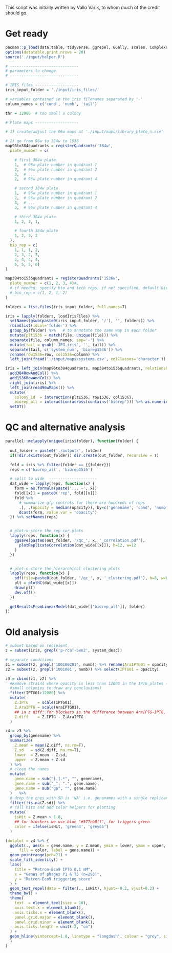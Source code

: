 This script was initially written by Vallo Varik, to whom much of the credit should go.

# Get ready 

```r
pacman::p_load(data.table, tidyverse, ggrepel, GGally, scales, ComplexHeatmap, limma, Biobase, cowplot)
options(datatable.print.nrows = 20)
source('./input/helper.R')

# ------------------------------  
# parameters to change
# ------------------------------  

# IRIS files -------------------
iris_input_folder = './input/iris_files/' 

# variables contained in the iris filenames separated by '-'
column_names = c('cond', 'numb', 'tail')

thr = 12000  # too small a colony

# Plate maps -------------------

# 1) create/adjust the 96w maps at './input/maps/library_plate_n.csv'

# 2) go from 96w to 384w to 1536
map96to384quadrants = registerQuadrants('384w', 
  plate_number = c(

    # first 384w plate
    1,  # 96w plate number in quadrant 1 
    2,  # 96w plate number in quadrant 2 
    3,  # ...
    2,  # 96w plate number in quadrant 4 

    # second 384w plate
    1,  # 96w plate number in quadrant 1 
    2,  # 96w plate number in quadrant 2
    3,  # ...
    3,  # 96w plate number in quadrant 4

    # third 384w plate
    1, 2, 3, 1,

    # fourth 384w plate
    1, 2, 3, 2
  ),
  bio_rep = c(
    1, 1, 1, 2, 
    2, 3, 2, 3, 
    3, 4, 4, 4, 
    5, 5, 5, 6)
)

map384to1536quadrants = registerQuadrants('1536w', 
  plate_number = c(1, 2, 3, 4)#, 
  # if needed, specify bio and tech reps; if not specified, default biorep=1, techrep=1)
  # bio_rep = c(1, 2, 1, 2)
)
```

```r
folders = list.files(iris_input_folder, full.names=T)

iris = lapply(folders, loadIrisFiles) %>%
  setNames(gsub(paste0(iris_input_folder, '/'), '', folders)) %>%
  rbindlist(idcol='folder') %>%
  group_by(folder) %>%   # to annotate the same way in each folder
  mutate(plt1536 = match(file, unique(file))) %>%
  separate(file, column_names, sep='-') %>%
  mutate(tail = gsub('.JPG.iris', '', tail)) %>%
  separate(tail, c('system_num', 'biorep1536')) %>%
  rename(row1536=row, col1536=column) %>%
  left_join(fread('./input/maps/systems.csv', colClasses='character')) 

iris = left_join(map96to384quadrants, map384to1536quadrants, relationship='many-to-many') %>%
  add384RowAndCol() %>% 
  add1536RowAndCol() %>%
  right_join(iris) %>% 
  left_join(read96wMaps()) %>%
  mutate(
    colony_id  = interaction(plt1536, row1536, col1536),
    biorep_all = interaction(across(contains('biorep'))) %>% as.numeric() %>% str_pad(2, pad='0')) %>%
  setDT()
```


# QC and alternative analysis

```r
parallel::mclapply(unique(iris$folder), function(folder) {
  
  out_folder = paste0('./output/', folder)
  if(!dir.exists(out_folder)) dir.create(out_folder, recursive = T)

  fold = iris %>% filter(folder == {{folder}})
  reps = c('biorep_all', 'biorep1536')

  # split to wide  ---------------------
  dat_wide = lapply(reps, function(x) {
    form = as.formula(paste('... ~', x))
    fold[[x]] = paste0('rep', fold[[x]])
    fold %>%
      # summarize gfp controls for there are hundreds of reps
      .[, .(opacity = median(opacity)), by=c('genename', 'cond', 'numb', x)] %>%
      dcast(form, value.var = 'opacity')
  }) %>% setNames(reps) 


  # plot-n-store the rep cor plots
  lapply(reps, function(x) {
    ggsave(paste0(out_folder, '/qc_', x, '_correlation.pdf'), 
      plotReplicateCorrelation(dat_wide[[x]]), h=12, w=12
    )
  })


  # plot-n-store the hierarchical clustering plots
  lapply(reps, function(x) {
    pdf(file=paste0(out_folder, '/qc_', x, '_clustering.pdf'), h=8, w=6)
    plt = plotHC(dat_wide[[x]])
    draw(plt)
    dev.off()
  })

  getResultsFromLinearModel(dat_wide[['biorep_all']], folder)
})
```



# Old analysis

```r
# subset based on recipient
z = subset(iris, grepl('p-rcaT-Sen2', system_desc))

# separate conditions
z1 = subset(z, grepl('100100201', numb)) %>% rename(AraIPTG01 = opacity)
z2 = subset(z, grepl('1001001', numb)) %>% select(IPTG01 = opacity)

z3 = cbind(z1, z2) %>%
  #Remove strains where opacity is less than 12000 in the IPTG plates (too
  #small colonies to draw any conclusions)
  filter(IPTG01>12000) %>%
  mutate(
    Z.IPTG    = scale(IPTG01),
    Z.AraIPTG = scale(AraIPTG01),
    ## in z diff: for blockers is the difference between AraIPTG-IPTG, for triggers is IPTG-AraIPTG
    Z.diff    = Z.IPTG - Z.AraIPTG
  )

z4 = z3 %>%
  group_by(genename) %>%
  summarize(
    Z.mean = mean(Z.diff, na.rm=T),
    Z.sd   = sd(Z.diff, na.rm=T),
    lower  = Z.mean - Z.sd,
    upper  = Z.mean + Z.sd
  ) %>%
  # clean the names
  mutate(
    gene.name = sub("[.].*", "", genename),
    gene.name = sub("_", ".", gene.name),
    gene.name = sub("gp", "", gene.name)
  )   %>% 
  # drop the ones with SD is 'NA' i.e. genenames with a single replicate
  filter(!is.na(Z.sd)) %>%
  # call hits and add color helpers for plotting
  mutate(
    isHit = Z.mean > 1.8, 
    ## for blockers we use blue "#377eb8ff", for triggers green 
    color = ifelse(isHit, 'green4', 'grey65')
  )

(dotplot = z4 %>% {
  ggplot(., aes(x = gene.name, y = Z.mean, ymin = lower, ymax = upper, 
      fill = color, label = gene.name)) +
  geom_pointrange(pch=21) +
  scale_fill_identity() +
  labs(
    title = "Retron-Eco9 IPTG 0.1 mM", 
    x = "Genes of phages P1 & T5 (n=293)", 
    y = "Retron-Eco9 triggering score"
  ) +
  geom_text_repel(data = filter(., isHit), hjust=-0.2, vjust=0.2) +
  theme_bw() +
  theme(
    text  = element_text(size = 10), 
    axis.text.x = element_blank(), 
    axis.ticks.x = element_blank(), 
    panel.grid.major = element_blank(), 
    panel.grid.minor = element_blank(), 
    axis.ticks.length = unit(.2, "cm")
  ) +
  geom_hline(yintercept=1.8, linetype = "longdash", colour = "grey", size = 0.5) 
  }
)
```
